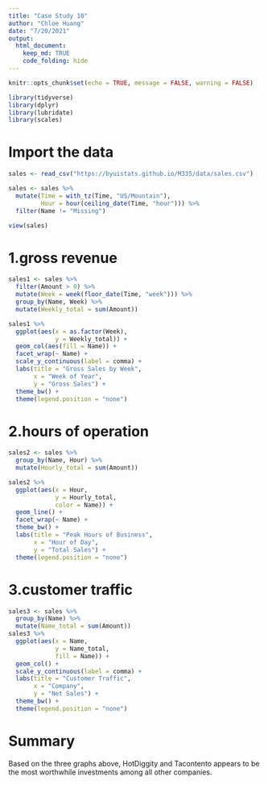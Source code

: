 ```yaml
---
title: "Case Study 10"
author: "Chloe Huang"
date: "7/20/2021"
output: 
  html_document: 
    keep_md: TRUE
    code_folding: hide
---
```


```r
knitr::opts_chunk$set(echo = TRUE, message = FALSE, warning = FALSE)
```

```r
library(tidyverse)
library(dplyr)
library(lubridate)
library(scales)
```

# Import the data
```r

sales <- read_csv("https://byuistats.github.io/M335/data/sales.csv")

sales <- sales %>%
  mutate(Time = with_tz(Time, "US/Mountain"),
         Hour = hour(ceiling_date(Time, "hour"))) %>%
  filter(Name != "Missing")

view(sales)

```

# 1.gross revenue
```r
sales1 <- sales %>%
  filter(Amount > 0) %>% 
  mutate(Week = week(floor_date(Time, "week"))) %>%
  group_by(Name, Week) %>%
  mutate(Weekly_total = sum(Amount))

sales1 %>% 
  ggplot(aes(x = as.factor(Week),
             y = Weekly_total)) +
  geom_col(aes(fill = Name)) +
  facet_wrap(~ Name) +
  scale_y_continuous(label = comma) +
  labs(title = "Gross Sales by Week",
       x = "Week of Year",
       y = "Gross Sales") +
  theme_bw() +
  theme(legend.position = "none")

```


# 2.hours of operation
```r
sales2 <- sales %>% 
  group_by(Name, Hour) %>% 
  mutate(Hourly_total = sum(Amount))

sales2 %>%
  ggplot(aes(x = Hour,
             y = Hourly_total,
             color = Name)) +
  geom_line() +
  facet_wrap(~ Name) +
  theme_bw() +
  labs(title = "Peak Hours of Business",
       x = "Hour of Day",
       y = "Total Sales") +
  theme(legend.position = "none")

```

# 3.customer traffic
```r
sales3 <- sales %>%
  group_by(Name) %>%
  mutate(Name_total = sum(Amount))
sales3 %>%
  ggplot(aes(x = Name,
             y = Name_total,
             fill = Name)) +
  geom_col() +
  scale_y_continuous(label = comma) +
  labs(title = "Customer Traffic",
       x = "Company",
       y = "Net Sales") +
  theme_bw() +
  theme(legend.position = "none")

```

# Summary
Based on the three graphs above, HotDiggity and Tacontento appears to be the most worthwhile investments among all other companies. 